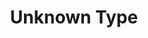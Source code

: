 ---
id: "ts_tf_med_013"
questionType: "TRUE_FALSE"
title: "Unknown Type"
statement: "The unknown type requires type checking before performing operations."
difficulty: "MEDIUM"
category: "Type Script"
correctAnswer: true
explanation: "Unlike 'any', 'unknown' enforces type safety by requiring checks."
---